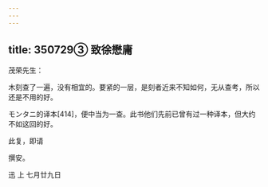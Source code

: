 ```yaml
---
---
---
```

title: 350729③ 致徐懋庸
---




茂荣先生：

木刻查了一遍，没有相宜的。要紧的一层，是刻者近来不知如何，无从查考，所以还是不用的好。

モンタニ的译本[414]，便中当为一查。此书他们先前已曾有过一种译本，但大约不如这回的好。

此复，即请

撰安。

迅 上 七月廿九日
